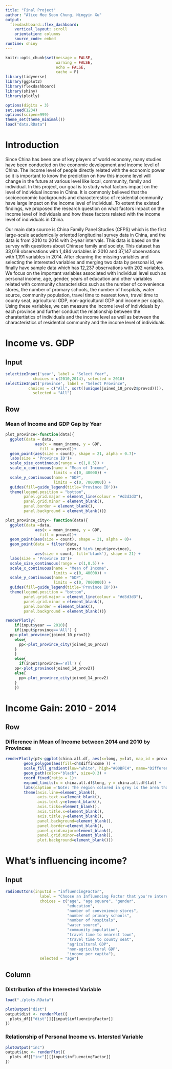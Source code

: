 ```yaml
---
title: "Final Project"
author: "Alice Mee Seon Chung, Ningyin Xu"
output: 
  flexdashboard::flex_dashboard:
    vertical_layout: scroll
    orientation: columns
    source_code: embed
runtime: shiny
---
```


```r
knitr::opts_chunk$set(message = FALSE,
                      warning = FALSE,
                      echo = FALSE,
                      cache = F)
library(tidyverse)
library(ggplot2)
library(flexdashboard)
library(shiny)
library(plotly)

options(digits = 3)
set.seed(1234)
options(scipen=999)
theme_set(theme_minimal())
load("data.RData")
```

Introduction
=====================================  

Since China has been one of key players of world economy, many studies have been conducted on the economic development and income level of China. The income level of people directly related with the economic power so it is important to know the prediction on how this income level will change in the future at various level like local, community, family and individual. In this project, our goal is to study what factors impact on the level of individual income in China. It is commonly believed that the socioeconomic backgrounds and characterestisc of residential community have large impact on the income level of individual. To extent the existed findings, we proposed the research question on what factors impact on the income level of individuals and how these factors related with the income level of individuals in China. 

Our main data source is China Family Panel Studies (CFPS) which is the first large-scale academically oriented longitudinal survey data in China, and the data is from 2010 to 2014 with 2-year intervals. This data is based on the survey with questions about Chinese family and society. This dataset has 33,018 observations with 1,484 variables in 2010 and 37,147 observations with 1,191 variables in 2014. After cleaning the missing variables and selecting the interested variables and merging two data by personal id, we finally have sample data which has 12,237 observations with 202 variables. We focus on the important variables associated with individual level such as personal income, age, gender, years of education and other variables related with community characteristics such as the number of convenience stores, the number of promary schools, the number of hospitals, water source, community population, travel time to nearest town, travel time to county seat, agricultural GDP, non-agricultural GDP and income per capita. Using these variables, we can measure the income level of individuals by each province and further conduct the relationship between the charatertistics of individuals and the income level as well as between the characteristics of residential community and the income level of individuals. 

Income vs. GDP
=====================================  

Input {.sidebar}
---------------------------------------------------

```r
selectizeInput('year', label = "Select Year",
            choices = c(2010,2014), selected = 2010)
selectizeInput('province', label = "Select Province",
          choices = c("All", sort((unique(joined_10_prov2$provcd)))),
            selected = "All")
```

Row {data-width=800}
--------------------------------------------------

### Mean of Income and GDP Gap by Year

```r
plot_province<-function(data){
  ggplot(data = data,
             aes(x = mean_income, y = GDP, 
               fill = provcd))+ 
  geom_point(aes(size = count), shape = 21, alpha = 0.7)+
  labs(size = 'Province ID')+
  scale_size_continuous(range = c(1,8.5)) +
  scale_x_continuous(name = "Mean of Income", 
                     limits = c(0, 40000)) +
  scale_y_continuous(name = "GDP",
                     limits = c(0, 7000000)) +
  guides(fill=guide_legend(title='Province ID'))+
  theme(legend.position = "bottom", 
        panel.grid.major = element_line(colour = "#d3d3d3"),
        panel.grid.minor = element_blank(),
        panel.border = element_blank(),
        panel.background = element_blank())}

plot_province_city<- function(data){
  ggplot(data =data,
             aes(x = mean_income, y = GDP, 
               fill = provcd))+ 
  geom_point(aes(size = count), shape = 21, alpha = 0)+
  geom_point(data = filter(data, 
                           provcd %in% input$province), 
             aes(size = count, fill='blank'), shape = 21) +
  labs(size = 'Province ID')+
  scale_size_continuous(range = c(1,8.5)) +
  scale_x_continuous(name = "Mean of Income",
                     limits = c(0, 40000)) +
  scale_y_continuous(name = "GDP",
                     limits = c(0, 7000000)) +
  guides(fill=guide_legend(title='Province ID'))+
  theme(legend.position = "bottom", 
        panel.grid.major = element_line(colour = "#d3d3d3"),
        panel.grid.minor = element_blank(),
        panel.border = element_blank(),
        panel.background = element_blank())}

```

```r
renderPlotly(
    if(input$year == 2010){
    if(input$province=='All') {
  pp<-plot_province(joined_10_prov2)}
    else{
      pp<-plot_province_city(joined_10_prov2)
    }
    }
    else{
      if(input$province=='All') {
    pp<-plot_province(joined_14_prov2)}
    else{
      pp<-plot_province_city(joined_14_prov2)
    }
    })
```


Income Gain: 2010 - 2014
==========================================================================

Row {data-width=800}
--------------------------------------------------

### Difference in Mean of Income between 2014 and 2010 by Provinces
```r
renderPlotly(p2<-ggplot(china.all.df, aes(x=long, y=lat, map_id = provcd))+
        geom_polygon(aes(fill=ch$diffincome )) +
        scale_fill_gradient(low="white", high="#00BFC4", name="Difference of Mean Income \n between 2014 and 2010")+
        geom_path(color="black", size=0.3) +
        coord_fixed(ratio = 1)+
        expand_limits(x = china.all.df$long, y = china.all.df$lat) +
        labs(caption ='Note: The region colored in grey is the area that does not have record in data.')+
        theme(axis.line=element_blank(),
              axis.text.x=element_blank(),
              axis.text.y=element_blank(),
              axis.ticks=element_blank(),
              axis.title.x=element_blank(),
              axis.title.y=element_blank(),
              panel.background=element_blank(),
              panel.border=element_blank(),
              panel.grid.major=element_blank(),
              panel.grid.minor=element_blank(),
              plot.background=element_blank()))
```


What's influencing income?
==========================================================================

Input {.sidebar}
----------------------------------

```r
radioButtons(inputId = "influencingFactor",
               label = "Choose an Influencing Factor that you're interested in",
               choices = c("age", "age square", "gender", 
                           "education", 
                           "number of convenience stores", 
                           "number of primary schools", 
                           "number of hospitals",
                           "water source", 
                           "community population",
                           "travel time to nearest town",
                           "travel time to county seat",
                           "agricultural GDP",
                           "non-agricultural GDP",
                           "income per capita"),
               selected = "age")

```


Column
----------------------------------

### Distribution of the Interested Variable
```r
load("./plots.RData")

plotOutput("dist")
output$dist <- renderPlot({
  plots_df[["dist"]][[input$influencingFactor]]
})

```

### Relationship of Personal Income vs. Intersted Variable
```r
plotOutput("inc")
output$inc <- renderPlot({
  plots_df[["inc"]][[input$influencingFactor]]
})
```











